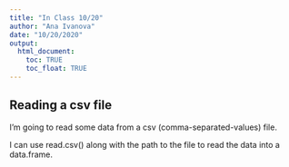 ```yaml
---
title: "In Class 10/20"
author: "Ana Ivanova"
date: "10/20/2020"
output: 
  html_document:
    toc: TRUE
    toc_float: TRUE
---
```

## Reading a csv file

I'm going to read some data from a csv (comma-separated-values) file.

I can use read.csv() along with the path to the file to read the data into a data.frame.
